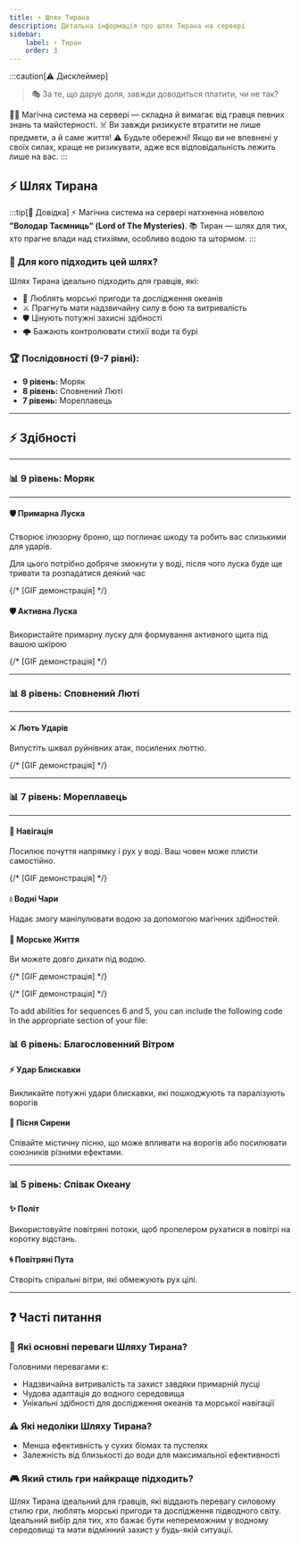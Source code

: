 ```yaml
---
title: ⚡ Шлях Тирана
description: Детальна інформація про шлях Тирана на сервері
sidebar:
    label: ⚡ Тиран
    order: 3
---
```


:::caution[⚠️ Дисклеймер]
> 🎭 За те, що дарує доля, завжди доводиться платити, чи не так?

🧙‍♂️ Магічна система на сервері — складна й вимагає від гравця певних знань та майстерності.
☠️ Ви завжди ризикуєте втратити не лише предмети, а й саме життя!
⚠️ Будьте обережні! Якщо ви не впевнені у своїх силах, краще не ризикувати, адже вся відповідальність лежить лише на вас.
:::

## ⚡ Шлях Тирана

:::tip[📖 Довідка]
⚡ Магічна система на сервері натхненна новелою **"Володар Таємниць" (Lord of The Mysteries)**.
📚 Тиран — шлях для тих, хто прагне влади над стихіями, особливо водою та штормом.
:::

### 📜 Для кого підходить цей шлях?

Шлях Тирана ідеально підходить для гравців, які:
- 🌊 Люблять морські пригоди та дослідження океанів
- ⚔️ Прагнуть мати надзвичайну силу в бою та витривалість
- 🛡️ Цінують потужні захисні здібності
- 🌩️ Бажають контролювати стихії води та бурі

### 🏆 Послідовності (9-7 рівні):

- **9 рівень:** Моряк
- **8 рівень:** Сповнений Люті
- **7 рівень:** Мореплавець

---

## ⚡ Здібності

---

### 📊 9 рівень: Моряк

---

#### 🛡️ Примарна Луска
Створює ілюзорну броню, що поглинає шкоду та робить вас слизькими для ударів.

Для цього потрібно добряче змокнути у воді, після чого луска буде ще тривати та розпадатися деякий час

{/* [GIF демонстрація] */}

#### 🛡️ Активна Луска
Використайте примарну луску для формування активного щита під вашою шкірою

{/* [GIF демонстрація] */}

---

### 📊 8 рівень: Сповнений Люті

---

#### ⚔️ Лють Ударів
Випустіть шквал руйнівних атак, посилених люттю.

{/* [GIF демонстрація] */}

---

### 📊 7 рівень: Мореплавець

---

#### 🧭 Навігація
Посилює почуття напрямку і рух у воді. Ваш човен може плисти самостійно.

{/* [GIF демонстрація] */}

#### 💧 Водні Чари
Надає змогу маніпулювати водою за допомогою магічних здібностей.

#### 🌊 Морське Життя
Ви можете довго дихати під водою.

{/* [GIF демонстрація] */}

{/* [GIF демонстрація] */}

To add abilities for sequences 6 and 5, you can include the following code in the appropriate section of your file:

### 📊 6 рівень: Благословенний Вітром

#### ⚡ Удар Блискавки
Викликайте потужні удари блискавки, які пошкоджують та паралізують ворогів

#### 🎵 Пісня Сирени
Співайте містичну пісню, що може впливати на ворогів або посилювати союзників різними ефектами.

---

### 📊 5 рівень: Співак Океану

#### ✨ Політ
Використовуйте повітряні потоки, щоб пропелером рухатися в повітрі на коротку відстань.

#### 🌀 Повітряні Пута
Створіть спіральні вітри, які обмежують рух цілі.

---

## ❓ Часті питання

### 💪 Які основні переваги Шляху Тирана?
Головними перевагами є:
- Надзвичайна витривалість та захист завдяки примарній лусці
- Чудова адаптація до водного середовища
- Унікальні здібності для дослідження океанів та морської навігації

### ⚠️ Які недоліки Шляху Тирана?
- Менша ефективність у сухих біомах та пустелях
- Залежність від близькості до води для максимальної ефективності

### 🎮 Який стиль гри найкраще підходить?
Шлях Тирана ідеальний для гравців, які віддають перевагу силовому стилю гри, люблять морські пригоди та дослідження підводного світу. Ідеальний вибір для тих, хто бажає бути непереможним у водному середовищі та мати відмінний захист у будь-якій ситуації.